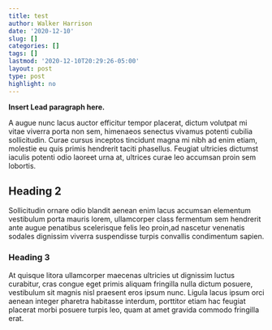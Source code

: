```yaml
---
title: test
author: Walker Harrison
date: '2020-12-10'
slug: []
categories: []
tags: []
lastmod: '2020-12-10T20:29:26-05:00'
layout: post
type: post
highlight: no
---
```


**Insert Lead paragraph here.**

A augue nunc lacus auctor efficitur tempor placerat, dictum volutpat mi vitae viverra porta non sem, himenaeos senectus vivamus potenti cubilia sollicitudin. Curae cursus inceptos tincidunt magna mi nibh ad enim etiam, molestie eu quis primis hendrerit taciti phasellus. Feugiat ultricies dictumst iaculis potenti odio laoreet urna at, ultrices curae leo accumsan proin sem lobortis. 

## Heading 2

Sollicitudin ornare odio blandit aenean enim lacus accumsan elementum vestibulum porta mauris lorem, ullamcorper class fermentum sem hendrerit ante augue penatibus scelerisque felis leo proin,ad nascetur venenatis sodales dignissim viverra suspendisse turpis convallis condimentum sapien.

### Heading 3

At quisque litora ullamcorper maecenas ultricies ut dignissim luctus curabitur, cras congue eget primis aliquam fringilla nulla dictum posuere, vestibulum sit magnis nisl praesent eros ipsum nunc. Ligula lacus ipsum orci aenean integer pharetra habitasse interdum, porttitor etiam hac feugiat placerat morbi posuere turpis leo, quam at amet gravida commodo fringilla erat.
